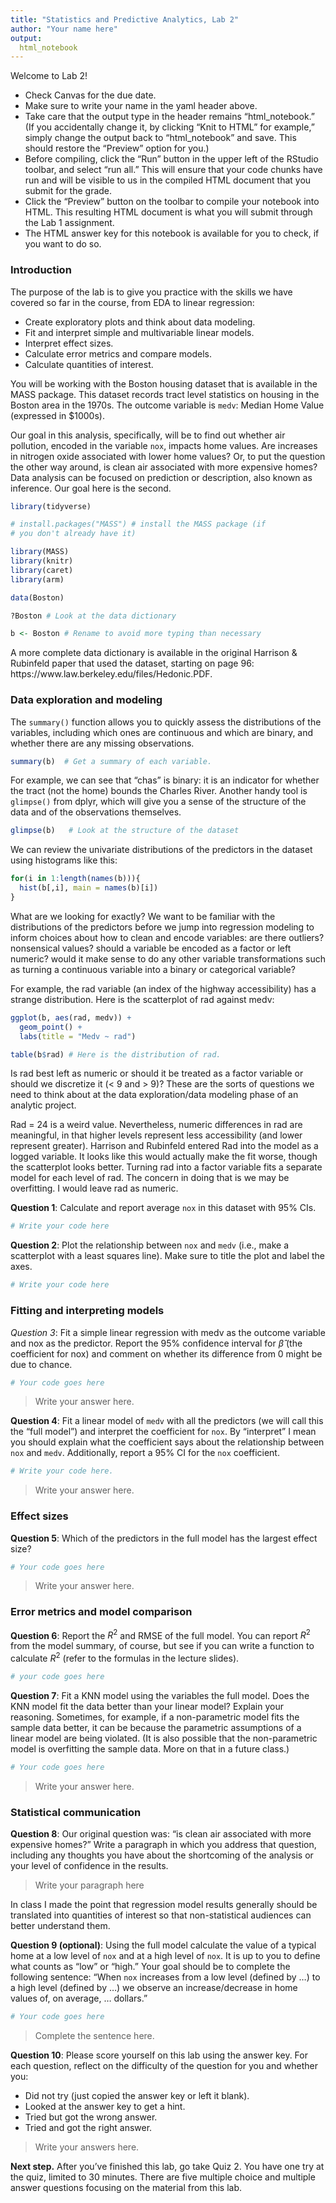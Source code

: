 ```yaml
---
title: "Statistics and Predictive Analytics, Lab 2"
author: "Your name here"
output:
  html_notebook
---
```


Welcome to Lab 2!  

- Check Canvas for the due date.
- Make sure to write your name in the yaml header above.  
- Take care that the output type in the header remains "html_notebook." (If you accidentally change it, by clicking "Knit to HTML" for example," simply change the output back to "html_notebook" and save.  This should restore the "Preview" option for you.) 
- Before compiling, click the "Run" button in the upper left of the RStudio toolbar, and select "run all."  This will ensure that your code chunks have run and will be visible to us in the compiled HTML document that you submit for the grade.
- Click the "Preview" button on the toolbar to compile your notebook into HTML.  This resulting HTML document is what you will submit through the Lab 1 assignment.
- The HTML answer key for this notebook is available for you to check, if you want to do so.  

### Introduction

The purpose of the lab is to give you practice with the skills we have covered so far in the course, from EDA to linear regression:  

- Create exploratory plots and think about data modeling.
- Fit and interpret simple and multivariable linear models.
- Interpret effect sizes.
- Calculate error metrics and compare models.
- Calculate quantities of interest.

You will be working with the Boston housing dataset that is available in the MASS package.  This dataset records tract level statistics on housing in the Boston area in the 1970s.  The outcome variable is `medv`:  Median Home Value (expressed in $1000s).  

Our goal in this analysis, specifically, will be to find out whether air pollution, encoded in the variable `nox`, impacts home values.  Are increases in nitrogen oxide associated with lower home values? Or, to put the question the other way around, is clean air associated with more expensive homes?  Data analysis can be focused on prediction or description, also known as inference.  Our goal here is the second.


```r
library(tidyverse)

# install.packages("MASS") # install the MASS package (if
# you don't already have it)

library(MASS)
library(knitr)
library(caret)
library(arm)

data(Boston) 

?Boston # Look at the data dictionary 

b <- Boston # Rename to avoid more typing than necessary
```


A more complete data dictionary is available in the original Harrison & Rubinfeld paper that used the dataset, starting on page 96: https://www.law.berkeley.edu/files/Hedonic.PDF.


### Data exploration and modeling

The `summary()` function allows you to quickly assess the distributions of the variables, including which ones are continuous and which are binary, and whether there are any missing observations.  

```r
summary(b)  # Get a summary of each variable.  
```

For example, we can see that "chas" is binary: it is an indicator for whether the tract (not the home) bounds the Charles River.  Another handy tool is `glimpse()` from dplyr, which will give you a sense of the structure of the data and of the observations themselves.

```r
glimpse(b)   # Look at the structure of the dataset
```

We can review the univariate distributions of the predictors in the dataset using histograms like this:

```r

for(i in 1:length(names(b))){
  hist(b[,i], main = names(b)[i])
}
```

What are we looking for exactly?  We want to be familiar with the distributions of the predictors before we jump into regression modeling to inform choices about how to clean and encode variables:  are there outliers? nonsensical values? should a variable be encoded as a factor or left numeric? would it make sense to do any other variable transformations such as turning a continuous variable into a binary or categorical variable?

For example, the rad variable (an index of the highway accessibility) has a strange distribution.  Here is the scatterplot of rad against medv:

```r
ggplot(b, aes(rad, medv)) +
  geom_point() +
  labs(title = "Medv ~ rad")

table(b$rad) # Here is the distribution of rad.
```

Is rad best left as numeric or should it be treated as a factor variable or should we discretize it (< 9 and > 9)?  These are the sorts of questions we need to think about at the data exploration/data modeling phase of an analytic project.

Rad = 24 is a weird value.  Nevertheless, numeric differences in rad are meaningful, in that higher levels represent less accessibility (and lower represent greater).  Harrison and Rubinfeld entered Rad into the model as a logged variable. It looks like this would actually make the fit worse, though the scatterplot looks better.  Turning rad into a factor variable fits a separate model for each level of rad.  The concern in doing that is we may be overfitting.  I would leave rad as numeric.

**Question 1**: Calculate and report average `nox` in this dataset with 95% CIs.  

```r
# Write your code here

```

**Question 2**: Plot the relationship between `nox` and `medv` (i.e., make a scatterplot with a least squares line).  Make sure to title the plot and label the axes. 

```r
# Write your code here

```

### Fitting and interpreting models

*Question 3*:  Fit a simple linear regression with medv as the outcome variable and nox as the predictor. Report the 95% confidence interval for $\hat\beta$ (the coefficient for nox) and comment on whether its difference from 0 might be due to chance. 


```r
# Your code goes here


```

>Write your answer here.

**Question 4**: Fit a linear model of `medv` with all the predictors (we will call this the "full model") and interpret the coefficient for `nox`.  By "interpret" I mean you should explain what the coefficient says about the relationship between  `nox` and `medv`.  Additionally, report a 95% CI for the `nox` coefficient.  

```r
# Write your code here. 

```

>Write your answer here.

### Effect sizes

**Question 5**: Which of the predictors in the full model has the largest effect size? 

```r
# Your code goes here

```

>Write your answer here.


### Error metrics and model comparison

**Question 6**:  Report the $R^2$ and RMSE of the full model.  You can report $R^2$ from the model summary, of course, but see if you can write a function to calculate $R^2$ (refer to the formulas in the lecture slides).

```r
# your code goes here

```

**Question 7**: Fit a KNN model using the variables the full model.  Does the KNN model fit the data better than your linear model?  Explain your reasoning. Sometimes, for example, if a non-parametric model fits the sample data better, it can be because the parametric assumptions of a linear model are being violated. (It is also possible that the non-parametric model is overfitting the sample data.  More on that in a future class.)

```r
# Your code goes here

```

>Write your answer here.

### Statistical communication

**Question 8**: Our original question was:  "is clean air associated with more expensive homes?"  Write a paragraph in which you address that question, including any thoughts you have about the shortcoming of the analysis or your level of confidence in the results. 

>Write your paragraph here

In class I made the point that regression model results generally should be translated into quantities of interest so that non-statistical audiences can better understand them.  

**Question 9 (optional)**: Using the full model calculate the value of a typical home at a low level of `nox` and at a high level of `nox`.  It is up to you to define what counts as "low" or "high."  Your goal should be to complete the following sentence:  "When `nox` increases from a low level (defined by ...) to a high level (defined by ...) we observe an increase/decrease in home values of, on average, ... dollars."

```r
# Your code goes here
```

>Complete the sentence here.


**Question 10**:  Please score yourself on this lab using the answer key.  For each question, reflect on the difficulty of the question for you and whether you:

- Did not try (just copied the answer key or left it blank).
- Looked at the answer key to get a hint.
- Tried but got the wrong answer.
- Tried and got the right answer.

>Write your answers here.

**Next step.**  After you've finished this lab, go take Quiz 2.  You have one try at the quiz, limited to 30 minutes.  There are five multiple choice and multiple answer questions focusing on the material from this lab.


